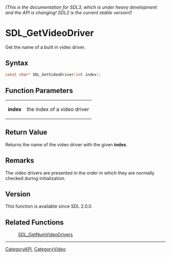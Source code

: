 ====== (This is the documentation for SDL3, which is under heavy development and the API is changing! SDL2 is the current stable version!) ======
= SDL_GetVideoDriver =

Get the name of a built in video driver.

== Syntax ==

<syntaxhighlight lang='c'>
const char* SDL_GetVideoDriver(int index);
</syntaxhighlight>

== Function Parameters ==

{|
|'''index'''
|the index of a video driver
|}

== Return Value ==

Returns the name of the video driver with the given '''index'''.

== Remarks ==

The video drivers are presented in the order in which they are normally
checked during initialization.

== Version ==

This function is available since SDL 2.0.0.

== Related Functions ==

:[[SDL_GetNumVideoDrivers]]

----
[[CategoryAPI]], [[CategoryVideo]]



